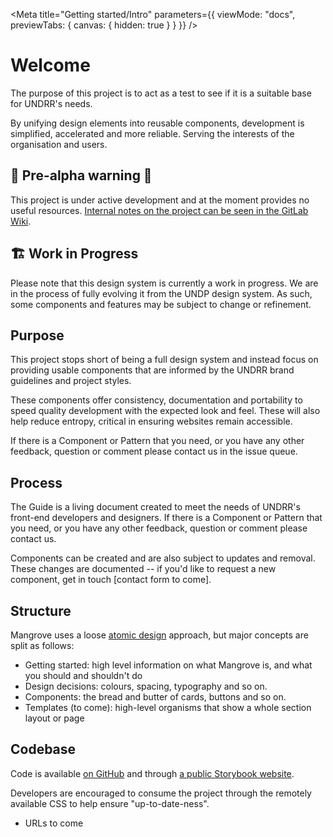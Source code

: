 
<Meta
  title="Getting started/Intro"
  parameters={{
    viewMode: "docs",
    previewTabs: {
      canvas: { hidden: true }
    }
  }}
/>

# Welcome

The purpose of this project is to act as a test to see if it is a suitable base for UNDRR's needs.

By unifying design elements into reusable components, development is simplified, accelerated and more reliable. Serving the interests of the organisation and users.

## 🚨 Pre-alpha warning 🚨

This project is under active development and at the moment provides no useful resources. [Internal notes on the project can be seen in the GitLab Wiki](https://git.un.org/undrr/web-backlog/-/wikis/Mangrove:-the-UNDRR-Component-library).

## 🏗️ Work in Progress

Please note that this design system is currently a work in progress. We are in the process of fully evolving it from the UNDP design system. As such, some components and features may be subject to change or refinement. 

## Purpose

This project stops short of being a full design system and instead focus on providing usable components that are informed by the UNDRR brand guidelines and project styles.

These components offer consistency, documentation and portability to speed quality development with the expected look and feel. These will also help reduce entropy, critical in ensuring websites remain accessible.

If there is a Component or Pattern that you need, or you have any other feedback, question or comment please contact us in the issue queue.

## Process

The Guide is a living document created to meet the needs of UNDRR's front-end developers and designers. If there is a Component or Pattern that you need, or you have any other feedback, question or comment please contact us.

Components can be created and are also subject to updates and removal. These changes are documented -- if you'd like to request a new component, get in touch \[contact form to come].

## Structure

Mangrove uses a loose [atomic design](https://atomicdesign.bradfrost.com/chapter-2/) approach, but major concepts are split as follows:

* Getting started: high level information on what Mangrove is, and what you should and shouldn't do
* Design decisions: colours, spacing, typography and so on.
* Components: the bread and butter of cards, buttons and so on.
* Templates (to come): high-level organisms that show a whole section layout or page

## Codebase

Code is available [on GitHub](https://github.com/unisdr/undrr-mangrove) and through [a public Storybook website](https://unisdr.github.io/undrr-mangrove/).

Developers are encouraged to consume the project through the remotely available CSS to help ensure "up-to-date-ness".

* URLs to come
